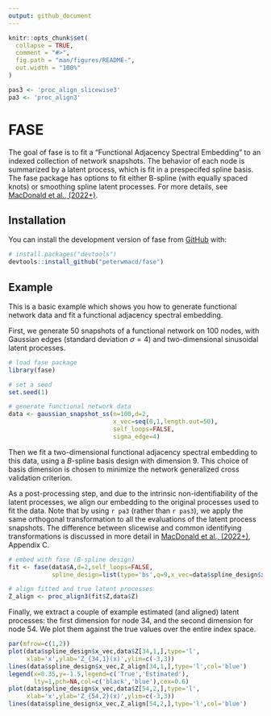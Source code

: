 ```yaml
---
output: github_document
---
```


<!-- README.md is generated from README.Rmd. Please edit that file -->

```r
knitr::opts_chunk$set(
  collapse = TRUE,
  comment = "#>",
  fig.path = "man/figures/README-",
  out.width = "100%"
)

pas3 <- 'proc_align_slicewise3'
pa3 <- 'proc_align3'
```

# FASE

<!-- badges: start -->
<!-- badges: end -->

The goal of fase is to fit a "Functional Adjacency Spectral Embedding" to an indexed collection of network snapshots. The behavior of each node is summarized by a latent process, which is fit in a prespecifed spline basis. The fase package has options to fit either B-spline (with equally spaced knots) or smoothing spline latent processes. For more details, see [MacDonald et al., (2022+)](https://arxiv.org/abs/2210.07491). 

## Installation

You can install the development version of fase from [GitHub](https://github.com/peterwmacd) with:

``` r
# install.packages("devtools")
devtools::install_github("peterwmacd/fase")
```

## Example

This is a basic example which shows you how to generate functional network data and fit a functional adjacency spectral embedding.

First, we generate $50$ snapshots of a functional network on $100$ nodes, with Gaussian edges (standard deviation $\sigma=4$) and two-dimensional sinusoidal latent processes.

```r
# load fase package
library(fase)

# set a seed
set.seed(1)

# generate functional network data
data <- gaussian_snapshot_ss(n=100,d=2,
                             x_vec=seq(0,1,length.out=50),
                             self_loops=FALSE,
                             sigma_edge=4)
```

Then we fit a two-dimensional functional adjacency spectral embedding to this data, using a $B$-spline basis design
with dimension $9$.
This choice of basis dimension is chosen to minimize the network generalized cross validation criterion.

As a post-processing step, and due to the intrinsic non-identifiability of the latent processes, we align our embedding to the original processes used to fit the data. Note that by using `r pa3` (rather than `r pas3`), we apply the same orthogonal transformation to all the evaluations of the latent process snapshots. The difference between slicewise and common identifying transformations is discussed in more detail in [MacDonald et al., (2022+)](https://arxiv.org/abs/2210.07491), Appendix C.

```r
# embed with fase (B-spline design)
fit <- fase(data$A,d=2,self_loops=FALSE,
            spline_design=list(type='bs',q=9,x_vec=data$spline_design$x_vec))

# align fitted and true latent processes
Z_align <- proc_align3(fit$Z,data$Z)
```

Finally, we extract a couple of example estimated (and aligned) latent processes: the first dimension for node 34, and the second dimension for node 54. We plot them against the true values over the entire index space.

```r
par(mfrow=c(1,2))
plot(data$spline_design$x_vec,data$Z[34,1,],type='l',
     xlab='x',ylab='Z_{34,1}(x)',ylim=c(-3,3))
lines(data$spline_design$x_vec,Z_align[34,1,],type='l',col='blue')
legend(x=0.35,y=-1.5,legend=c('True','Estimated'),
       lty=1,pch=NA,col=c('black','blue'),cex=0.6)
plot(data$spline_design$x_vec,data$Z[54,2,],type='l',
     xlab='x',ylab='Z_{54,2}(x)',ylim=c(-3,3))
lines(data$spline_design$x_vec,Z_align[54,2,],type='l',col='blue')
```
